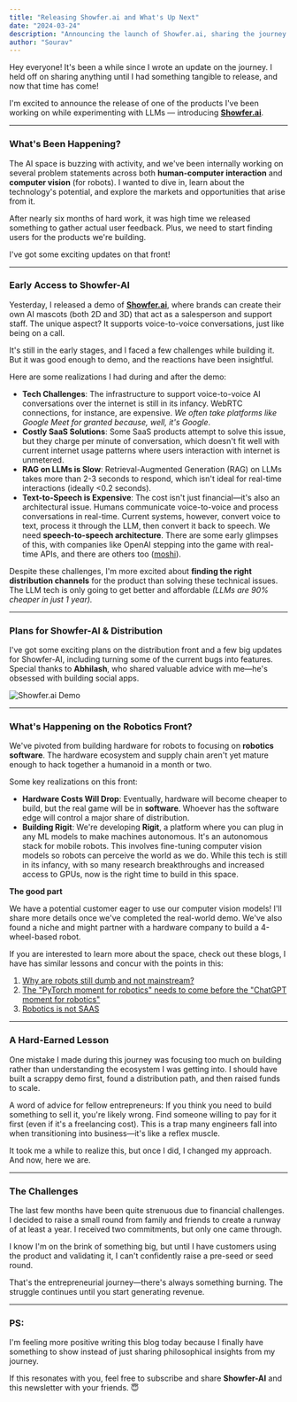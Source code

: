 ```yaml
---
title: "Releasing Showfer.ai and What's Up Next"
date: "2024-03-24"
description: "Announcing the launch of Showfer.ai, sharing the journey of its development, and discussing future plans for robotics and AI projects."
author: "Sourav"
---
```


Hey everyone! It's been a while since I wrote an update on the journey. I held off on sharing anything until I had something tangible to release, and now that time has come!

I'm excited to announce the release of one of the products I've been working on while experimenting with LLMs — introducing **[Showfer.ai](https://showfer.ai)**.

---

### What's Been Happening?

The AI space is buzzing with activity, and we've been internally working on several problem statements across both **human-computer interaction** and **computer vision** (for robots).
I wanted to dive in, learn about the technology's potential, and explore the markets and opportunities that arise from it.

After nearly six months of hard work, it was high time we released something to gather actual user feedback. Plus, we need to start finding users for the products we're building.

I've got some exciting updates on that front!

---

### Early Access to Showfer-AI

Yesterday, I released a demo of **[Showfer.ai](https://showfer.ai)**, where brands can create their own AI mascots (both 2D and 3D) that act as a salesperson and support staff.
The unique aspect? It supports voice-to-voice conversations, just like being on a call.

It's still in the early stages, and I faced a few challenges while building it. But it was good enough to demo, and the reactions have been insightful.

Here are some realizations I had during and after the demo:

- **Tech Challenges**: The infrastructure to support voice-to-voice AI conversations over the internet is still in its infancy. WebRTC connections, for instance, are expensive. _We often take platforms like Google Meet for granted because, well, it's Google_.
- **Costly SaaS Solutions**: Some SaaS products attempt to solve this issue, but they charge per minute of conversation, which doesn't fit well with current internet usage patterns where users interaction with internet is unmetered.
- **RAG on LLMs is Slow**: Retrieval-Augmented Generation (RAG) on LLMs takes more than 2-3 seconds to respond, which isn't ideal for real-time interactions (ideally &lt;0.2 seconds).
- **Text-to-Speech is Expensive**: The cost isn't just financial—it's also an architectural issue. Humans communicate voice-to-voice and process conversations in real-time. Current systems, however, convert voice to text, process it through the LLM, then convert it back to speech. We need **speech-to-speech architecture**. There are some early glimpses of this, with companies like OpenAI stepping into the game with real-time APIs, and there are others too ([moshi](https://github.com/kyutai-labs/moshi)).

Despite these challenges, I'm more excited about **finding the right distribution channels** for the product than solving these technical issues. The LLM tech is only going to get better and affordable _(LLMs are 90% cheaper in just 1 year)._

---

### Plans for Showfer-AI & Distribution

I've got some exciting plans on the distribution front and a few big updates for Showfer-AI, including turning some of the current bugs into features.
Special thanks to **Abhilash**, who shared valuable advice with me—he's obsessed with building social apps.

![Showfer.ai Demo](https://substack-post-media.s3.amazonaws.com/public/images/c68c81de-b7ee-4466-b560-93e742aed26a_1284x952.jpeg)

---

### What's Happening on the Robotics Front?

We've pivoted from building hardware for robots to focusing on **robotics software**. The hardware ecosystem and supply chain aren't yet mature enough to hack together a humanoid in a month or two.

Some key realizations on this front:

- **Hardware Costs Will Drop**: Eventually, hardware will become cheaper to build, but the real game will be in **software**. Whoever has the software edge will control a major share of distribution.
- **Building Rigit**: We're developing **Rigit**, a platform where you can plug in any ML models to make machines autonomous. It's an autonomous stack for mobile robots. This involves fine-tuning computer vision models so robots can perceive the world as we do. While this tech is still in its infancy, with so many research breakthroughs and increased access to GPUs, now is the right time to build in this space.

**The good part**

We have a potential customer eager to use our computer vision models!
I'll share more details once we've completed the real-world demo. We've also found a niche and might partner with a hardware company to build a 4-wheel-based robot.

If you are interested to learn more about the space, check out these blogs, I have has similar lessons and concur with the points in this:

1. [Why are robots still dumb and not mainstream?](https://x.com/naik_em/status/1828343043625566497?s=46)
2. [The "PyTorch moment for robotics" needs to come before the "ChatGPT moment for robotics"](https://www.scaledfoundations.ai/post/lessons-from-airsim)
3. [Robotics is not SAAS](https://www.robotandchisel.com/2024/10/01/robotics-startups/)

---

### A Hard-Earned Lesson

One mistake I made during this journey was focusing too much on building rather than understanding the ecosystem I was getting into. I should have built a scrappy demo first, found a distribution path, and then raised funds to scale.

A word of advice for fellow entrepreneurs: If you think you need to build something to sell it, you're likely wrong. Find someone willing to pay for it first (even if it's a freelancing cost). This is a trap many engineers fall into when transitioning into business—it's like a reflex muscle.

It took me a while to realize this, but once I did, I changed my approach. And now, here we are.

---

### The Challenges

The last few months have been quite strenuous due to financial challenges.
I decided to raise a small round from family and friends to create a runway of at least a year.
I received two commitments, but only one came through.

I know I'm on the brink of something big, but until I have customers using the product and validating it, I can't confidently raise a pre-seed or seed round.

That's the entrepreneurial journey—there's always something burning. The struggle continues until you start generating revenue.

---

### PS:

I'm feeling more positive writing this blog today because I finally have something to show instead of just sharing philosophical insights from my journey.

If this resonates with you, feel free to subscribe and share **Showfer-AI** and this newsletter with your friends. 😇
